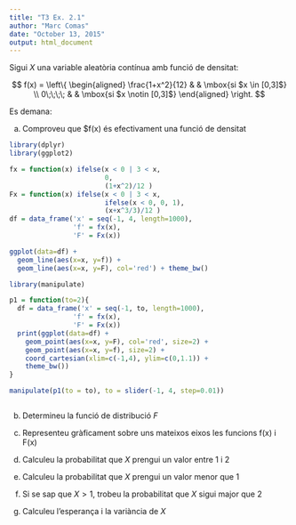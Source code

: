 ```yaml
---
title: "T3 Ex. 2.1"
author: "Marc Comas"
date: "October 13, 2015"
output: html_document
---
```


Sigui $X$ una variable aleatòria contínua amb funció de densitat:

$$
f(x) = \left\{ 
\begin{aligned}
\frac{1+x^2}{12} & & \mbox{si $x \in [0,3]$} \\
0\;\;\;\; & & \mbox{si $x \notin [0,3]$}
\end{aligned}
\right.
$$

Es demana:

a) Comproveu que $f(x) és efectivament una funció de densitat

```r
library(dplyr)
library(ggplot2)

fx = function(x) ifelse(x < 0 | 3 < x, 
                        0, 
                        (1+x^2)/12 )
Fx = function(x) ifelse(x < 0 | 3 < x, 
                        ifelse(x < 0, 0, 1), 
                        (x+x^3/3)/12 )
df = data_frame('x' = seq(-1, 4, length=1000),
                'f' = fx(x),
                'F' = Fx(x))

ggplot(data=df) + 
  geom_line(aes(x=x, y=f)) + 
  geom_line(aes(x=x, y=F), col='red') + theme_bw()
```

```r
library(manipulate)

p1 = function(to=2){
  df = data_frame('x' = seq(-1, to, length=1000),
                'f' = fx(x),
                'F' = Fx(x))
  print(ggplot(data=df) + 
    geom_point(aes(x=x, y=F), col='red', size=2) + 
    geom_point(aes(x=x, y=f), size=2) + 
    coord_cartesian(xlim=c(-1,4), ylim=c(0,1.1)) + 
    theme_bw())
}

manipulate(p1(to = to), to = slider(-1, 4, step=0.01))



```

b) Determineu la funció de distribució $F$

c) Representeu gràficament sobre uns mateixos eixos les funcions f(x) i F(x)

d) Calculeu la probabilitat que $X$ prengui un valor entre 1 i 2

e) Calculeu la probabilitat que $X$ prengui un valor menor que 1

f) Si se sap que $X > 1$, trobeu la probabilitat que $X$ sigui major que 2

g) Calculeu l'esperança i la variància de $X$

